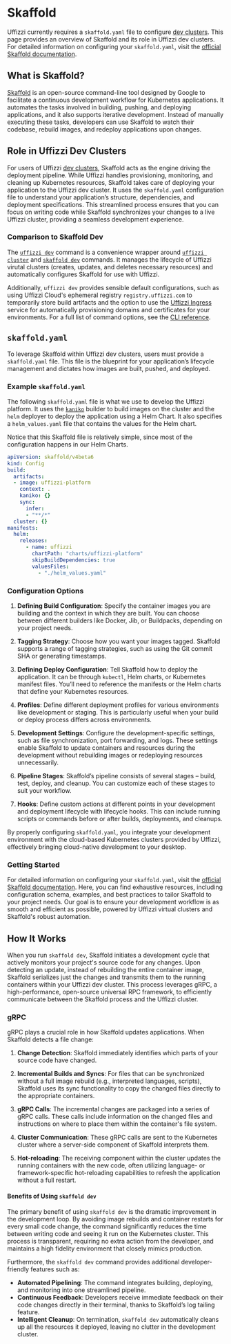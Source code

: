 # Skaffold

Uffizzi currently requires a `skaffold.yaml` file to configure [dev clusters](/core-concepts/ephemeral-environments/dev-clusters). This page provides an overview of Skaffold and its role in Uffizzi dev clusters. For detailed information on configuring your `skaffold.yaml`, visit the [official Skaffold documentation](https://skaffold.dev/).

## What is Skaffold?

[Skaffold](https://skaffold.dev) is an open-source command-line tool designed by Google to facilitate a continuous development workflow for Kubernetes applications. It automates the tasks involved in building, pushing, and deploying applications, and it also supports iterative development. Instead of manually executing these tasks, developers can use Skaffold to watch their codebase, rebuild images, and redeploy applications upon changes.

## Role in Uffizzi Dev Clusters

For users of Uffizzi [dev clusters](/core-concepts/ephemeral-environments/dev-clusters), Skaffold acts as the engine driving the deployment pipeline. While Uffizzi handles provisioning, monitoring, and cleaning up Kubernetes resources, Skaffold takes care of deploying your application to the Uffizzi dev cluster. It uses the `skaffold.yaml` configuration file to understand your application’s structure, dependencies, and deployment specifications. This streamlined process ensures that you can focus on writing code while Skaffold synchronizes your changes to a live Uffizzi cluster, providing a seamless development experience.

### Comparison to Skaffold Dev

The [`uffizzi dev`](/cli/commands/dev) command is a convenience wrapper around [`uffizzi cluster`](/cli/commands/cluster) and 
[`skaffold dev`](https://skaffold.dev/workflows/dev/) commands. It manages the lifecycle of Uffizzi 
virutal clusters (creates, updates, and deletes necessary resources) and automatically configures Skaffold 
for use with Uffizzi.  

Additionally, `uffizzi dev` provides sensible default configurations, such as using Uffizzi Cloud's ephemeral registry 
`registry.uffizzi.com` to temporarily store build artifacts and the option to use the 
[Uffizzi Ingress](/ingress) service for automatically provisioning domains and certificates for your 
environments. For a full list of command options, see the [CLI reference](/cli/commands/dev).

## `skaffold.yaml`

To leverage Skaffold within Uffizzi dev clusters, users must provide a `skaffold.yaml` file. This file is the blueprint for your application’s lifecycle management and dictates how images are built, pushed, and deployed.  

### Example `skaffold.yaml`

The following `skaffold.yaml` file is what we use to develop the Uffizzi platform. It uses the [`kaniko`](https://skaffold.dev/builders/builder-types/docker/#dockerfile-in-cluster-with-kaniko) builder to build 
images on the cluster and the `helm` deployer to deploy the application using a Helm Chart. It also specifies a `helm_values.yaml` file that 
contains the values for the Helm chart.  

Notice that this Skaffold file is relatively simple, since most of the configuration happens in our Helm Charts.  



```yaml filename="skaffold.yaml"
apiVersion: skaffold/v4beta6
kind: Config
build:
  artifacts:
  - image: uffizzi-platform
    context: .
    kaniko: {}
    sync:
      infer:
      - "**/*"
  cluster: {}
manifests:
  helm:
    releases:
      - name: uffizzi
        chartPath: "charts/uffizzi-platform"
        skipBuildDependencies: true
        valuesFiles:
          - "./helm_values.yaml"
```

### Configuration Options

1. **Defining Build Configuration**: Specify the container images you are building and the context in which they are built. You can choose between different builders like Docker, Jib, or Buildpacks, depending on your project needs.

2. **Tagging Strategy**: Choose how you want your images tagged. Skaffold supports a range of tagging strategies, such as using the Git commit SHA or generating timestamps.

3. **Defining Deploy Configuration**: Tell Skaffold how to deploy the application. It can be through `kubectl`, Helm charts, or Kubernetes manifest files. You’ll need to reference the manifests or the Helm charts that define your Kubernetes resources.

4. **Profiles**: Define different deployment profiles for various environments like development or staging. This is particularly useful when your build or deploy process differs across environments.

5. **Development Settings**: Configure the development-specific settings, such as file synchronization, port forwarding, and logs. These settings enable Skaffold to update containers and resources during the development without rebuilding images or redeploying resources unnecessarily.

6. **Pipeline Stages**: Skaffold’s pipeline consists of several stages – build, test, deploy, and cleanup. You can customize each of these stages to suit your workflow.

7. **Hooks**: Define custom actions at different points in your development and deployment lifecycle with lifecycle hooks. This can include running scripts or commands before or after builds, deployments, and cleanups.

By properly configuring `skaffold.yaml`, you integrate your development environment with the cloud-based Kubernetes clusters provided by Uffizzi, effectively bringing cloud-native development to your desktop.

### Getting Started

For detailed information on configuring your `skaffold.yaml`, visit the [official Skaffold documentation](https://skaffold.dev/). Here, you can find exhaustive resources, including configuration schema, examples, and best practices to tailor Skaffold to your project needs. Our goal is to ensure your development workflow is as smooth and efficient as possible, powered by Uffizzi virtual clusters and Skaffold's robust automation.

## How It Works

When you run `skaffold dev`, Skaffold initiates a development cycle that actively monitors your project's source code for any changes. Upon detecting an update, instead of rebuilding the entire container image, Skaffold serializes just the changes and transmits them to the running containers within your Uffizzi dev cluster. This process leverages gRPC, a high-performance, open-source universal RPC framework, to efficiently communicate between the Skaffold process and the Uffizzi cluster.

### gRPC

gRPC plays a crucial role in how Skaffold updates applications. When Skaffold detects a file change:

1. **Change Detection**: Skaffold immediately identifies which parts of your source code have changed.

2. **Incremental Builds and Syncs**: For files that can be synchronized without a full image rebuild (e.g., interpreted languages, scripts), Skaffold uses its sync functionality to copy the changed files directly to the appropriate containers.

3. **gRPC Calls**: The incremental changes are packaged into a series of gRPC calls. These calls include information on the changed files and instructions on where to place them within the container's file system.

4. **Cluster Communication**: These gRPC calls are sent to the Kubernetes cluster where a server-side component of Skaffold interprets them.

5. **Hot-reloading**: The receiving component within the cluster updates the running containers with the new code, often utilizing language- or framework-specific hot-reloading capabilities to refresh the application without a full restart.

#### Benefits of Using `skaffold dev`

The primary benefit of using `skaffold dev` is the dramatic improvement in the development loop. By avoiding image rebuilds and container restarts for every small code change, the command significantly reduces the time between writing code and seeing it run on the Kubernetes cluster. This process is transparent, requiring no extra action from the developer, and maintains a high fidelity environment that closely mimics production.

Furthermore, the `skaffold dev` command provides additional developer-friendly features such as:

- **Automated Pipelining**: The command integrates building, deploying, and monitoring into one streamlined pipeline.
- **Continuous Feedback**: Developers receive immediate feedback on their code changes directly in their terminal, thanks to Skaffold’s log tailing feature.
- **Intelligent Cleanup**: On termination, `skaffold dev` automatically cleans up all the resources it deployed, leaving no clutter in the development cluster.
